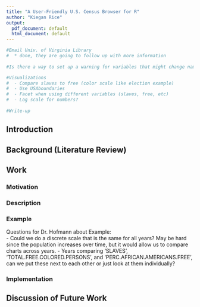 ```yaml
---
title: "A User-Friendly U.S. Census Browser for R"
author: "Kiegan Rice"
output:
  pdf_document: default
  html_document: default
---
```


```r
#Email Univ. of Virginia Library
#  * done, they are going to follow up with more information
  
#Is there a way to set up a warning for variables that might change names over time?

#Visualizations 
#  - Compare slaves to free (color scale like election example)
#  - Use USAboundaries
#  - Facet when using different variables (slaves, free, etc)
#  - Log scale for numbers?
  
#Write-up
```

## Introduction  

## Background (Literature Review)  

## Work  

### Motivation  

### Description  

### Example  

Questions for Dr. Hofmann about Example:  
  - Could we do a discrete scale that is the same for all years? May be hard since the population increases over time, but it would allow us to compare charts across years. 
  - Years comparing 'SLAVES', 'TOTAL.FREE.COLORED.PERSONS', and 'PERC.AFRICAN.AMERICANS.FREE', can we put these next to each other or just look at them individually?

### Implementation  

## Discussion of Future Work  

